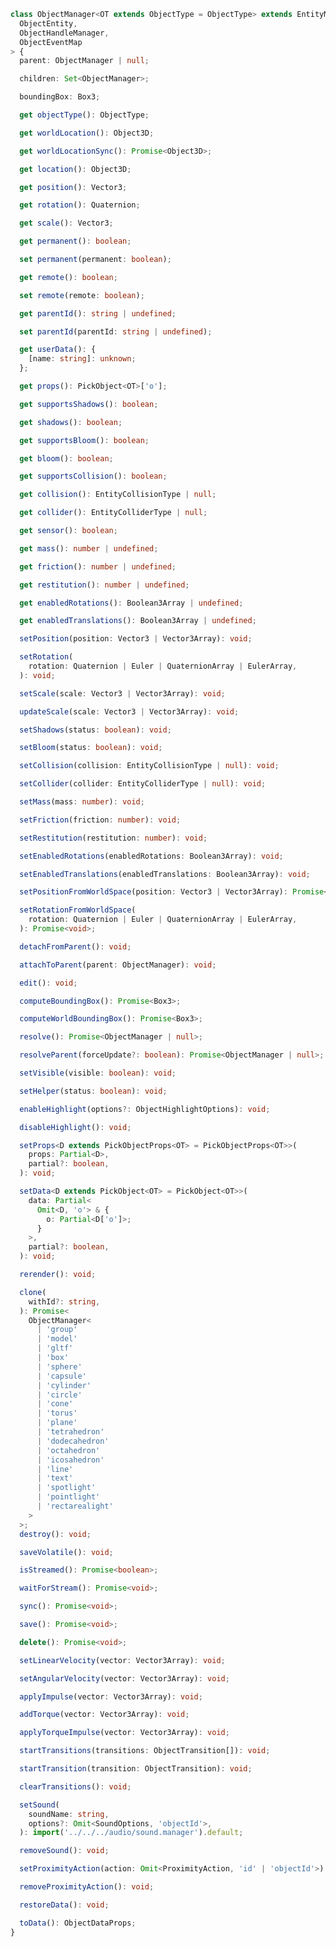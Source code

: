 ```ts
class ObjectManager<OT extends ObjectType = ObjectType> extends EntityManager<
  ObjectEntity,
  ObjectHandleManager,
  ObjectEventMap
> {
  parent: ObjectManager | null;

  children: Set<ObjectManager>;

  boundingBox: Box3;

  get objectType(): ObjectType;

  get worldLocation(): Object3D;

  get worldLocationSync(): Promise<Object3D>;

  get location(): Object3D;

  get position(): Vector3;

  get rotation(): Quaternion;

  get scale(): Vector3;

  get permanent(): boolean;

  set permanent(permanent: boolean);

  get remote(): boolean;

  set remote(remote: boolean);

  get parentId(): string | undefined;

  set parentId(parentId: string | undefined);

  get userData(): {
    [name: string]: unknown;
  };

  get props(): PickObject<OT>['o'];

  get supportsShadows(): boolean;

  get shadows(): boolean;

  get supportsBloom(): boolean;

  get bloom(): boolean;

  get supportsCollision(): boolean;

  get collision(): EntityCollisionType | null;

  get collider(): EntityColliderType | null;

  get sensor(): boolean;

  get mass(): number | undefined;

  get friction(): number | undefined;

  get restitution(): number | undefined;

  get enabledRotations(): Boolean3Array | undefined;

  get enabledTranslations(): Boolean3Array | undefined;

  setPosition(position: Vector3 | Vector3Array): void;

  setRotation(
    rotation: Quaternion | Euler | QuaternionArray | EulerArray,
  ): void;

  setScale(scale: Vector3 | Vector3Array): void;

  updateScale(scale: Vector3 | Vector3Array): void;

  setShadows(status: boolean): void;

  setBloom(status: boolean): void;

  setCollision(collision: EntityCollisionType | null): void;

  setCollider(collider: EntityColliderType | null): void;

  setMass(mass: number): void;

  setFriction(friction: number): void;

  setRestitution(restitution: number): void;

  setEnabledRotations(enabledRotations: Boolean3Array): void;

  setEnabledTranslations(enabledTranslations: Boolean3Array): void;

  setPositionFromWorldSpace(position: Vector3 | Vector3Array): Promise<void>;

  setRotationFromWorldSpace(
    rotation: Quaternion | Euler | QuaternionArray | EulerArray,
  ): Promise<void>;

  detachFromParent(): void;

  attachToParent(parent: ObjectManager): void;

  edit(): void;

  computeBoundingBox(): Promise<Box3>;

  computeWorldBoundingBox(): Promise<Box3>;

  resolve(): Promise<ObjectManager | null>;

  resolveParent(forceUpdate?: boolean): Promise<ObjectManager | null>;

  setVisible(visible: boolean): void;

  setHelper(status: boolean): void;

  enableHighlight(options?: ObjectHighlightOptions): void;

  disableHighlight(): void;

  setProps<D extends PickObjectProps<OT> = PickObjectProps<OT>>(
    props: Partial<D>,
    partial?: boolean,
  ): void;

  setData<D extends PickObject<OT> = PickObject<OT>>(
    data: Partial<
      Omit<D, 'o'> & {
        o: Partial<D['o']>;
      }
    >,
    partial?: boolean,
  ): void;

  rerender(): void;

  clone(
    withId?: string,
  ): Promise<
    ObjectManager<
      | 'group'
      | 'model'
      | 'gltf'
      | 'box'
      | 'sphere'
      | 'capsule'
      | 'cylinder'
      | 'circle'
      | 'cone'
      | 'torus'
      | 'plane'
      | 'tetrahedron'
      | 'dodecahedron'
      | 'octahedron'
      | 'icosahedron'
      | 'line'
      | 'text'
      | 'spotlight'
      | 'pointlight'
      | 'rectarealight'
    >
  >;
  destroy(): void;

  saveVolatile(): void;

  isStreamed(): Promise<boolean>;

  waitForStream(): Promise<void>;

  sync(): Promise<void>;

  save(): Promise<void>;

  delete(): Promise<void>;

  setLinearVelocity(vector: Vector3Array): void;

  setAngularVelocity(vector: Vector3Array): void;

  applyImpulse(vector: Vector3Array): void;

  addTorque(vector: Vector3Array): void;

  applyTorqueImpulse(vector: Vector3Array): void;

  startTransitions(transitions: ObjectTransition[]): void;

  startTransition(transition: ObjectTransition): void;

  clearTransitions(): void;

  setSound(
    soundName: string,
    options?: Omit<SoundOptions, 'objectId'>,
  ): import('../../../audio/sound.manager').default;

  removeSound(): void;

  setProximityAction(action: Omit<ProximityAction, 'id' | 'objectId'>): void;

  removeProximityAction(): void;

  restoreData(): void;

  toData(): ObjectDataProps;
}
```
